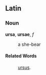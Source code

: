 ==Latin==
===Noun===
'''ursa''', '''ursae''', ''f''

: a she-bear
====Related Words====
: [[ursus]].